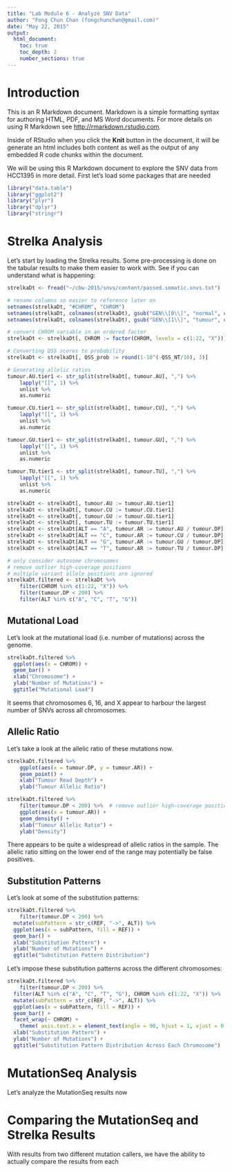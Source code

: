 ```yaml
---
title: "Lab Module 6 - Analyze SNV Data"
author: "Fong Chun Chan (fongchunchan@gmail.com)"
date: "May 22, 2015"
output: 
  html_document:
    toc: true
    toc_depth: 2
    number_sections: true
---
```


# Introduction

This is an R Markdown document. Markdown is a simple formatting syntax for authoring HTML, PDF, and MS Word documents. For more details on using R Markdown see <http://rmarkdown.rstudio.com>.

Inside of RStudio when you click the **Knit** button in the document, it will be generate an html includes both content as well as the output of any embedded R code chunks within the document. 

We will be using this R Markdown document to explore the SNV data from HCC1395 in more detail. First let's load some packages that are needed

```r
library("data.table")
library("ggplot2")
library("plyr")
library("dplyr")
library("stringr")
```

# Strelka Analysis

Let's start by loading the Strelka results. Some pre-processing is done on the tabular results to make them easier to work with. See if you can understand what is happening:

```r
strelkaDt <- fread("~/cbw-2015/snvs/content/passed.somatic.snvs.txt")

# rename columns so easier to reference later on
setnames(strelkaDt, "#CHROM", "CHROM")
setnames(strelkaDt, colnames(strelkaDt), gsub("GEN\\[0\\]", "normal", colnames(strelkaDt)))
setnames(strelkaDt, colnames(strelkaDt), gsub("GEN\\[1\\]", "tumour", colnames(strelkaDt)))

# convert CHROM variable in an ordered factor
strelkaDt <- strelkaDt[, CHROM := factor(CHROM, levels = c(1:22, "X"))]

# Converting QSS scores to probability
strelkaDt <- strelkaDt[, QSS_prob := round(1-10^(-QSS_NT/10), 3)]

# Generating allelic ratios 
tumour.AU.tier1 <- str_split(strelkaDt[, tumour.AU], ",") %>%
	lapply("[[", 1) %>%
	unlist %>%
	as.numeric

tumour.CU.tier1 <- str_split(strelkaDt[, tumour.CU], ",") %>%
	lapply("[[", 1) %>%
	unlist %>%
	as.numeric

tumour.GU.tier1 <- str_split(strelkaDt[, tumour.GU], ",") %>%
	lapply("[[", 1) %>%
	unlist %>%
	as.numeric

tumour.TU.tier1 <- str_split(strelkaDt[, tumour.TU], ",") %>%
	lapply("[[", 1) %>%
	unlist %>%
	as.numeric

strelkaDt <- strelkaDt[, tumour.AU := tumour.AU.tier1]
strelkaDt <- strelkaDt[, tumour.CU := tumour.CU.tier1]
strelkaDt <- strelkaDt[, tumour.GU := tumour.GU.tier1]
strelkaDt <- strelkaDt[, tumour.TU := tumour.TU.tier1]
strelkaDt <- strelkaDt[ALT == "A", tumour.AR := tumour.AU / tumour.DP]
strelkaDt <- strelkaDt[ALT == "C", tumour.AR := tumour.CU / tumour.DP]
strelkaDt <- strelkaDt[ALT == "G", tumour.AR := tumour.GU / tumour.DP]
strelkaDt <- strelkaDt[ALT == "T", tumour.AR := tumour.TU / tumour.DP]

# only consider autosome chromosomes
# remove outlier high-coverage positions
# multiple variant allele positions are ignored
strelkaDt.filtered <- strelkaDt %>%
	filter(CHROM %in% c(1:22, "X")) %>%
	filter(tumour.DP < 200) %>%
	filter(ALT %in% c("A", "C", "T", "G")) 
```

## Mutational Load

Let's look at the mutational load (i.e. number of mutations) across the genome.

```r
strelkaDt.filtered %>%
  ggplot(aes(x = CHROM)) +
  geom_bar() +
  xlab("Chromosome") + 
  ylab("Number of Mutations") +
  ggtitle("Mutational Load")
```

It seems that chromosomes 6, 16, and X appear to harbour the largest number of SNVs across all chromosomes.  

## Allelic Ratio

Let's take a look at the allelic ratio of these mutations now.

```r
strelkaDt.filtered %>%
	ggplot(aes(x = tumour.DP, y = tumour.AR)) +
	geom_point() +
	xlab("Tumour Read Depth") +
	ylab("Tumour Allelic Ratio")

strelkaDt.filtered %>%
	filter(tumour.DP < 200) %>%  # remove outlier high-coverage positions
	ggplot(aes(x = tumour.AR)) +
	geom_density() +
	xlab("Tumour Allelic Ratio") +
	ylab("Density")
```

There appears to be quite a widespread of allelic ratios in the sample. The allelic ratio sitting on the lower end of the range may potentially be false positives.

## Substitution Patterns

Let's look at some of the substitution patterns:

```r
strelkaDt.filtered %>%
	filter(tumour.DP < 200) %>%
  mutate(subPattern = str_c(REF, "->", ALT)) %>%
  ggplot(aes(x = subPattern, fill = REF)) +
  geom_bar() + 
  xlab("Substitution Pattern") + 
  ylab("Number of Mutations") +
  ggtitle("Substitution Pattern Distribution")
```

Let's impose these substitution patterns across the different chromosomes:

```r
strelkaDt.filtered %>%
	filter(tumour.DP < 200) %>%
  filter(ALT %in% c("A", "C", "T", "G"), CHROM %in% c(1:22, "X")) %>%  # multiple variant allele positions are ignored
  mutate(subPattern = str_c(REF, "->", ALT)) %>%
  ggplot(aes(x = subPattern, fill = REF)) +
  geom_bar() + 
  facet_wrap(~ CHROM) +
	theme( axis.text.x = element_text(angle = 90, hjust = 1, vjust = 0.5)) +
  xlab("Substitution Pattern") + 
  ylab("Number of Mutations") +
  ggtitle("Substitution Pattern Distribution Across Each Chromosome")
```

# MutationSeq Analysis

Let's analyze the MutationSeq results now

# Comparing the MutationSeq and Strelka Results

With results from two different mutation callers, we have the ability to actually compare the results from each

```r

```
